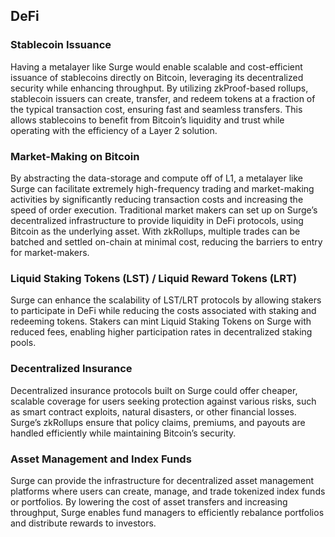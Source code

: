 ## DeFi

### **Stablecoin Issuance**

Having a metalayer like Surge would enable scalable and cost-efficient issuance of stablecoins directly on Bitcoin, leveraging its decentralized security while enhancing throughput. By utilizing zkProof-based rollups, stablecoin issuers can create, transfer, and redeem tokens at a fraction of the typical transaction cost, ensuring fast and seamless transfers. This allows stablecoins to benefit from Bitcoin’s liquidity and trust while operating with the efficiency of a Layer 2 solution.

### **Market-Making on Bitcoin**

By abstracting the data-storage and compute off of L1, a metalayer like Surge can facilitate extremely high-frequency trading and market-making activities by significantly reducing transaction costs and increasing the speed of order execution. Traditional market makers can set up on Surge’s decentralized infrastructure to provide liquidity in DeFi protocols, using Bitcoin as the underlying asset. With zkRollups, multiple trades can be batched and settled on-chain at minimal cost, reducing the barriers to entry for market-makers.

### **Liquid Staking Tokens (LST) / Liquid Reward Tokens (LRT)**

Surge can enhance the scalability of LST/LRT protocols by allowing stakers to participate in DeFi while reducing the costs associated with staking and redeeming tokens. Stakers can mint Liquid Staking Tokens on Surge with reduced fees, enabling higher participation rates in decentralized staking pools.

### **Decentralized Insurance**

Decentralized insurance protocols built on Surge could offer cheaper, scalable coverage for users seeking protection against various risks, such as smart contract exploits, natural disasters, or other financial losses. Surge’s zkRollups ensure that policy claims, premiums, and payouts are handled efficiently while maintaining Bitcoin’s security.

### **Asset Management and Index Funds**

Surge can provide the infrastructure for decentralized asset management platforms where users can create, manage, and trade tokenized index funds or portfolios. By lowering the cost of asset transfers and increasing throughput, Surge enables fund managers to efficiently rebalance portfolios and distribute rewards to investors.
